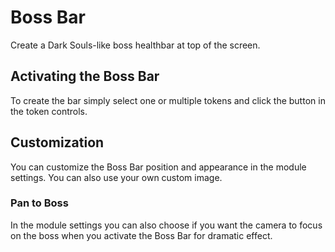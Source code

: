 
# Boss Bar

Create a Dark Souls-like boss healthbar at top of the screen. 

<ImageButBetter
  src='/..public/images/Boss-Bar/Bossbarinterface.png'
  alt='Boss bar and button location'
  width={2000}
  height={2000}
  className={styles.wikiimagesmall}
/>

## Activating the Boss Bar

To create the bar simply select one or multiple tokens and click the
button in the token controls.

## Customization

You can customize the Boss Bar position and appearance in the module
settings. You can also use your own custom image.

### Pan to Boss

In the module settings you can also choose if you want the camera to
focus on the boss when you activate the Boss Bar for dramatic effect.
